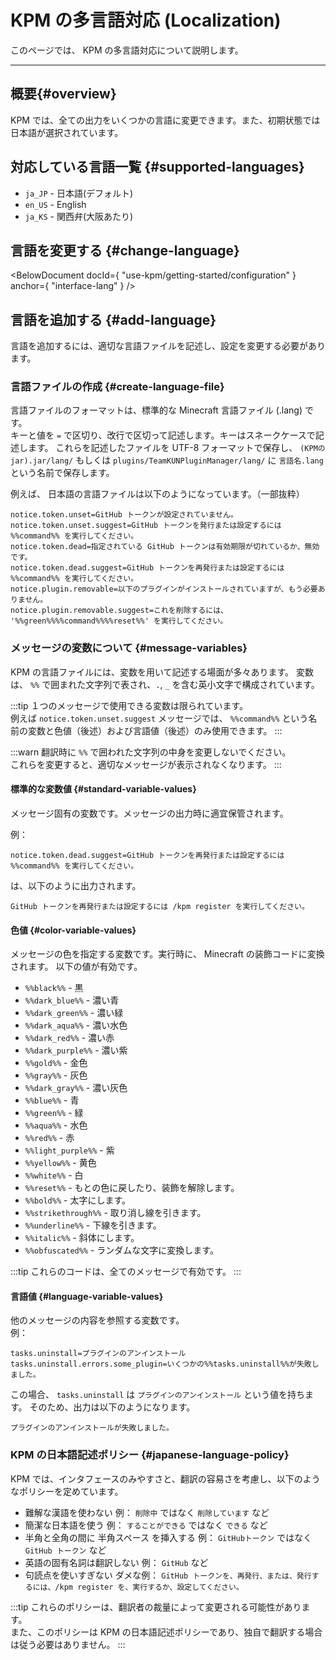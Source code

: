 
# KPM の多言語対応 (Localization)

このページでは、 KPM の多言語対応について説明します。

---

## 概要{#overview}

KPM では、全ての出力をいくつかの言語に変更できます。また、初期状態では日本語が選択されています。

## 対応している言語一覧 {#supported-languages}

+ `ja_JP` - 日本語(デフォルト)
+ `en_US` - English
+ `ja_KS` - 関西弁(大阪あたり)

## 言語を変更する {#change-language}

<BelowDocument docId={ "use-kpm/getting-started/configuration" } anchor={ "interface-lang" } />

## 言語を追加する {#add-language}

言語を追加するには、適切な言語ファイルを記述し、設定を変更する必要があります。

### 言語ファイルの作成 {#create-language-file}

言語ファイルのフォーマットは、標準的な Minecraft 言語ファイル (.lang) です。  
キーと値を `=` で区切り、改行で区切って記述します。キーはスネークケースで記述します。
これらを記述したファイルを UTF-8 フォーマットで保存し、 `(KPMのjar).jar/lang/` もしくは `plugins/TeamKUNPluginManager/lang/` に `言語名.lang` という名前で保存します。

例えば、 日本語の言語ファイルは以下のようになっています。（一部抜粋）

```properties
notice.token.unset=GitHub トークンが設定されていません。
notice.token.unset.suggest=GitHub トークンを発行または設定するには %%command%% を実行してください。
notice.token.dead=指定されている GitHub トークンは有効期限が切れているか、無効です。
notice.token.dead.suggest=GitHub トークンを再発行または設定するには %%command%% を実行してください。
notice.plugin.removable=以下のプラグインがインストールされていますが、もう必要ありません。
notice.plugin.removable.suggest=これを削除するには、 '%%green%%%%command%%%%reset%%' を実行してください。
```

### メッセージの変数について {#message-variables}

KPM の言語ファイルには、変数を用いて記述する場面が多々あります。
変数は、 `%%` で囲まれた文字列で表され、`.`, `_` を含む英小文字で構成されています。

:::tip
１つのメッセージで使用できる変数は限られています。  
例えば `notice.token.unset.suggest` メッセージでは、 `%%command%%` という名前の変数と色値（後述）および言語値（後述）のみ使用できます。
:::

:::warn
翻訳時に `%%` で囲われた文字列の中身を変更しないでください。  
これらを変更すると、適切なメッセージが表示されなくなります。
:::

#### 標準的な変数値 {#standard-variable-values}

メッセージ固有の変数です。メッセージの出力時に適宜保管されます。

例： 
```properties
notice.token.dead.suggest=GitHub トークンを再発行または設定するには %%command%% を実行してください。
```
は、以下のように出力されます。
```text
GitHub トークンを再発行または設定するには /kpm register を実行してください。
```

#### 色値 {#color-variable-values}

メッセージの色を指定する変数です。実行時に、 Minecraft の装飾コードに変換されます。
以下の値が有効です。
+ `%%black%%` - 黒
+ `%%dark_blue%%` - 濃い青
+ `%%dark_green%%` - 濃い緑
+ `%%dark_aqua%%` - 濃い水色
+ `%%dark_red%%` - 濃い赤
+ `%%dark_purple%%` - 濃い紫
+ `%%gold%%` - 金色
+ `%%gray%%` - 灰色
+ `%%dark_gray%%` - 濃い灰色
+ `%%blue%%` - 青
+ `%%green%%` - 緑
+ `%%aqua%%` - 水色
+ `%%red%%` - 赤
+ `%%light_purple%%` - 紫
+ `%%yellow%%` - 黄色
+ `%%white%%` - 白
+ `%%reset%%` - もとの色に戻したり、装飾を解除します。
+ `%%bold%%` - 太字にします。
+ `%%strikethrough%%` - 取り消し線を引きます。
+ `%%underline%%` - 下線を引きます。
+ `%%italic%%` - 斜体にします。
+ `%%obfuscated%%` - ランダムな文字に変換します。

:::tip
これらのコードは、全てのメッセージで有効です。
:::

#### 言語値 {#language-variable-values}

他のメッセージの内容を参照する変数です。  
例：
```properties
tasks.uninstall=プラグインのアンインストール
tasks.uninstall.errors.some_plugin=いくつかの%%tasks.uninstall%%が失敗しました。
```
この場合、 `tasks.uninstall` は `プラグインのアンインストール` という値を持ちます。
そのため、出力は以下のようになります。
```text
プラグインのアンインストールが失敗しました。
```

### KPM の日本語記述ポリシー {#japanese-language-policy}

KPM では、インタフェースのみやすさと、翻訳の容易さを考慮し、以下のようなポリシーを定めています。

+ 難解な漢語を使わない 
  例： `削除中` ではなく `削除しています` など
+ 簡潔な日本語を使う
  例： `することができる` ではなく `できる` など
+ 半角と全角の間に 半角スペース を挿入する
  例： `GitHubトークン` ではなく `GitHub トークン` など
+ 英語の固有名詞は翻訳しない
  例： `GitHub` など
+ 句読点を使いすぎない
  ダメな例： `GitHub トークンを、再発行、または、発行するには、/kpm register を、実行するか、設定してください。`

:::tip
これらのポリシーは、翻訳者の裁量によって変更される可能性があります。  
また、このポリシーは KPM の日本語記述ポリシーであり、独自で翻訳する場合は従う必要はありません。
:::
